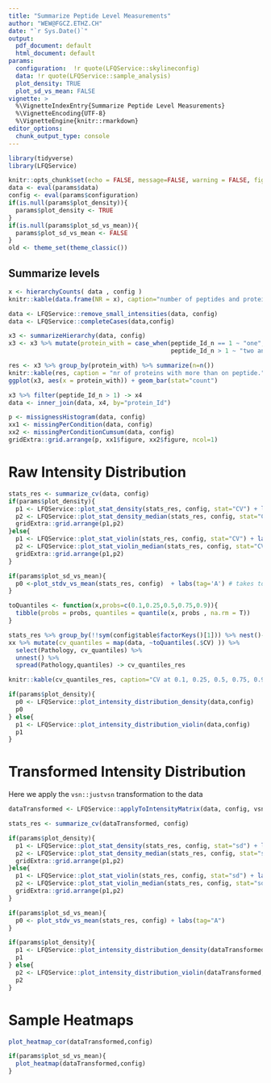 ```yaml
---
title: "Summarize Peptide Level Measurements"
author: "WEW@FGCZ.ETHZ.CH"
date: "`r Sys.Date()`"
output:
  pdf_document: default
  html_document: default
params:
  configuration:  !r quote(LFQService::skylineconfig)
  data: !r quote(LFQService::sample_analysis)
  plot_density: TRUE
  plot_sd_vs_mean: FALSE
vignette: >
  %\VignetteIndexEntry{Summarize Peptide Level Measurements}
  %\VignetteEncoding{UTF-8}
  %\VignetteEngine{knitr::rmarkdown}
editor_options:
  chunk_output_type: console
---
```




```r
library(tidyverse)
library(LFQService)

knitr::opts_chunk$set(echo = FALSE, message=FALSE, warning = FALSE, fig.with = 8, fig.height = 4)
data <- eval(params$data)
config <- eval(params$configuration)
if(is.null(params$plot_density)){
  params$plot_density <- TRUE
}
if(is.null(params$plot_sd_vs_mean)){
  params$plot_sd_vs_mean <- FALSE
}
old <- theme_set(theme_classic())
```

## Summarize levels

```r
x <- hierarchyCounts( data , config )
knitr::kable(data.frame(NR = x), caption="number of peptides and proteins")
```


```r
data <- LFQService::remove_small_intensities(data, config)
data <- LFQService::completeCases(data,config)

x3 <- summarizeHierarchy(data, config)
x3 <- x3 %>% mutate(protein_with = case_when(peptide_Id_n == 1 ~ "one",
                                             peptide_Id_n > 1 ~ "two and more"))

res <- x3 %>% group_by(protein_with) %>% summarize(n=n())
knitr::kable(res, caption = "nr of proteins with more than on peptide.")
ggplot(x3, aes(x = protein_with)) + geom_bar(stat="count")
```

```r
x3 %>% filter(peptide_Id_n > 1) -> x4
data <- inner_join(data, x4, by="protein_Id")
```

```r
p <- missignessHistogram(data, config)
xx1 <- missingPerCondition(data, config)
xx2 <- missingPerConditionCumsum(data, config)
gridExtra::grid.arrange(p, xx1$figure, xx2$figure, ncol=1)

```

# Raw Intensity Distribution

```r
stats_res <- summarize_cv(data, config)
if(params$plot_density){
  p1 <- LFQService::plot_stat_density(stats_res, config, stat="CV") + labs(tag = "A") + xlim(0, 150)
  p2 <- LFQService::plot_stat_density_median(stats_res, config, stat="CV") + labs(tag = "B") + xlim(0, 150)
  gridExtra::grid.arrange(p1,p2)
}else{
  p1 <- LFQService::plot_stat_violin(stats_res, config, stat="CV") + labs(tag='A')
  p2 <- LFQService::plot_stat_violin_median(stats_res, config, stat="CV") + labs(tag='B')
  gridExtra::grid.arrange(p1,p2)
}
```

```r
if(params$plot_sd_vs_mean){
  p0 <-plot_stdv_vs_mean(stats_res, config)  + labs(tag='A') # takes to long to plot.
}
```

```r
toQuantiles <- function(x,probs=c(0.1,0.25,0.5,0.75,0.9)){ 
  tibble(probs = probs, quantiles = quantile(x, probs , na.rm = T)) 
}

stats_res %>% group_by(!!sym(config$table$factorKeys()[1])) %>% nest()-> xx 
xx %>% mutate(cv_quantiles = map(data, ~toQuantiles(.$CV) )) %>%
  select(Pathology, cv_quantiles) %>%
  unnest() %>%
  spread(Pathology,quantiles) -> cv_quantiles_res

```


```r
knitr::kable(cv_quantiles_res, caption="CV at 0.1, 0.25, 0.5, 0.75, 0.9 quantiles.")
```



```r
if(params$plot_density){
  p0 <- LFQService::plot_intensity_distribution_density(data,config)
  p0
} else{
  p1 <- LFQService::plot_intensity_distribution_violin(data,config)
  p1
}

```


# Transformed Intensity Distribution

Here we apply the `vsn::justvsn` transformation to the data

```r
dataTransformed <- LFQService::applyToIntensityMatrix(data, config, vsn::justvsn)
```


```r
stats_res <- summarize_cv(dataTransformed, config)

if(params$plot_density){
  p1 <- LFQService::plot_stat_density(stats_res, config, stat="sd") + labs(tag = "A") + xlim(0, 2)
  p2 <- LFQService::plot_stat_density_median(stats_res, config, stat="sd") + labs(tag = "B") + xlim(0, 2)
  gridExtra::grid.arrange(p1,p2)
}else{
  p1 <- LFQService::plot_stat_violin(stats_res, config, stat="sd") + labs(tag = "A")
  p2 <- LFQService::plot_stat_violin_median(stats_res, config, stat="sd") + labs(tag = "B")
  gridExtra::grid.arrange(p1,p2)
}
```

```r
if(params$plot_sd_vs_mean){
  p0 <- plot_stdv_vs_mean(stats_res, config) + labs(tag="A")
}
```




```r
if(params$plot_density){
  p1 <- LFQService::plot_intensity_distribution_density(dataTransformed,config) + labs(tag= "A")
  p1
} else{ 
  p2 <- LFQService::plot_intensity_distribution_violin(dataTransformed,config) + labs(tag="B")
  p2
}
```

# Sample Heatmaps

```r
plot_heatmap_cor(dataTransformed,config)

```

```r
if(params$plot_sd_vs_mean){
  plot_heatmap(dataTransformed,config)
}
```



